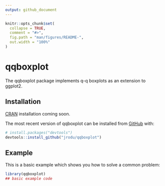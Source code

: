 ```yaml
---
output: github_document
---
```


<!-- README.md is generated from README.Rmd. Please edit that file -->

```r
knitr::opts_chunk$set(
  collapse = TRUE,
  comment = "#>",
  fig.path = "man/figures/README-",
  out.width = "100%"
)
```

# qqboxplot

<!-- badges: start -->
<!-- badges: end -->

The qqboxplot package implements q-q boxplots as an extension to ggplot2.  

## Installation

[CRAN](https://CRAN.R-project.org) installation coming soon.

The most recent version of qqboxplot can be installed from [GitHub](https://github.com/) with:

``` r
# install.packages("devtools")
devtools::install_github("jrodu/qqboxplot")
```
## Example

This is a basic example which shows you how to solve a common problem:

```r
library(qqboxplot)
## basic example code
```

